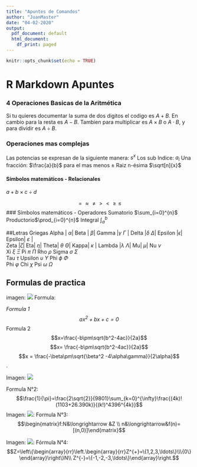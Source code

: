 ```yaml
---
title: "Apuntes de Comandos"
author: "JuanMaster"
date: "04-02-2020"
output:
  pdf_document: default
  html_document:
    df_print: paged
---
```


```r
knitr::opts_chunk$set(echo = TRUE)
```


# R Markdown Apuntes
### 4 Operaciones Basicas de la Aritmética
Si tu quieres documentar la suma de dos digitos el codigo es $A+B$. En cambio para la resta es $A-B$. Tambien para multiplicar es $A \times B$ o $A\cdot B$, y para dividir es $A \div B$.

### Operaciones mas complejas 
Las potencias se expresan de la siguiente manera: $s^{x}$
Los sub Indice: $a_{i}$
Una fracción: $\frac{a}{b}$
para el mas menos $\pm$
Raiz n-ésima $\sqrt[n]{x}$

#### Símbolos matemáticos - Relacionales 
$a+b \times c \div d$

$$= \approx \ne > < \ge \le $$
### Símbolos matemáticos - Operadores
Sumatorio $\sum_{i=0}^{n}$
Productorio$\prod_{i=0}^{n}$
Integral $\int_{a}^{b}$

##Letras Griegas
Alpha | $\alpha$|
Beta | $\beta$|
Gamma |$\gamma\  \Gamma$  |
Delta |$\delta\  \Delta$|
Epsilon |$\epsilon$|
Epsilon| $\varepsilon$    |          
Zeta |$\zeta$|
Eta| $\eta$|
Theta| $\theta\ \Theta$|
Kappa| $\kappa$  |
Lambda |$\lambda\  \Lambda$|
Mu| $\mu$|
Nu $\nu$              
Xi $\xi\ \Xi$
Pi $\pi\ \Pi$
Rho $\rho$
Sigma $\sigma\ \Sigma$  
Tau $\tau$
Upsilon $\upsilon\ \Upsilon$
Phi $\phi\ \Phi$              
Phi $\varphi$
Chi $\chi$
Psi $\omega\ \Omega$ 


## Formulas de practica

imagen: 
![](D:\Descarga\51kXf4lc8kL._SX522_)
Formula:

*Formula 1 $$ax^{2} + bx + c = 0$$
*Formula 2 $$x=\frac{-b\pm\sqrt{b^2-4ac}}{2a}$$
$$x= \frac{-b\pm\sqrt{b^2-4ac}}{2a}$$
$$x = \frac{-\beta\pm\sqrt{\beta^2            -4\alpha\gamma}}{2\alpha}$$.

Imagen:
![](D:\Descarga\18778)

Formula N°2:
$$\frac{1}{\pi}=\frac{2\sqrt{2}}{9801}\sum_{k=0}^{\infty}\frac{(4k)!(1103+26.390k)}{(k!)^4396^{4k}}$$
Imagen:
![](D:\Descarga\unnamed.png):
Formula N°3:
$$\begin{matrix}f:N&\longrightarrow	&Z \\ n&\longrightarrow&f(n)=[(n,0)]\end{matrix}$$


Imagen:
![](D:\Descarga\images.png):
Fórmula N°4:
$$Z=\left\{\begin{array}{rr}\left.\begin{array}{rr}Z^{+}=\{1,2,3,\ldots\}\\\{0\} \end{array}\right\}N\\ Z^{-}=\{-1,-2,-3,\ldots\}\end{array}\right.$$

